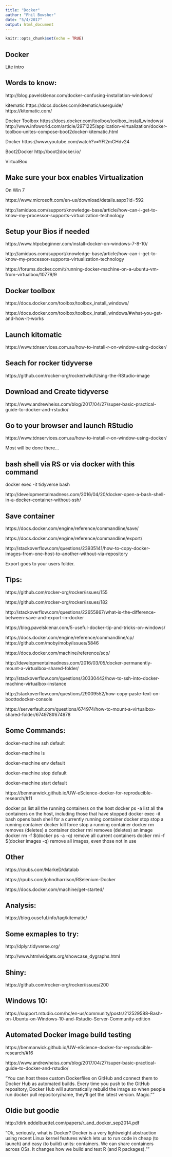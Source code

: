 ```yaml
---
title: "Docker"
author: "Phil Bowsher"
date: "5/4/2017"
output: html_document
---
```


```r
knitr::opts_chunk$set(echo = TRUE)
```

## Docker

Lite intro

## Words to know:

http://blog.pavelsklenar.com/docker-confusing-installation-windows/

kitematic
https://docs.docker.com/kitematic/userguide/
https://kitematic.com/

Docker Toolbox
https://docs.docker.com/toolbox/toolbox_install_windows/
http://www.infoworld.com/article/2971225/application-virtualization/docker-toolbox-unites-compose-boot2docker-kitematic.html

Docker
https://www.youtube.com/watch?v=YFl2mCHdv24

Boot2Docker
http://boot2docker.io/

VirtualBox

## Make sure your box enables Virtualization

On Win 7

https://www.microsoft.com/en-us/download/details.aspx?id=592

http://amiduos.com/support/knowledge-base/article/how-can-i-get-to-know-my-processor-supports-virtualization-technology

## Setup your Bios if needed

https://www.htpcbeginner.com/install-docker-on-windows-7-8-10/

http://amiduos.com/support/knowledge-base/article/how-can-i-get-to-know-my-processor-supports-virtualization-technology

https://forums.docker.com/t/running-docker-machine-on-a-ubuntu-vm-from-virtualbox/10779/9

## Docker toolbox

https://docs.docker.com/toolbox/toolbox_install_windows/

https://docs.docker.com/toolbox/toolbox_install_windows/#what-you-get-and-how-it-works

## Launch kitomatic

https://www.tdnservices.com.au/how-to-install-r-on-window-using-docker/

## Seach for rocker tidyverse

https://github.com/rocker-org/rocker/wiki/Using-the-RStudio-image

## Download and Create tidyverse

https://www.andrewheiss.com/blog/2017/04/27/super-basic-practical-guide-to-docker-and-rstudio/

## Go to your browser and launch RStudio

https://www.tdnservices.com.au/how-to-install-r-on-window-using-docker/

Most will be done there...

## bash shell via RS or via docker with this command

docker exec -it tidyverse bash

http://developmentalmadness.com/2016/04/20/docker-open-a-bash-shell-in-a-docker-container-without-ssh/

## Save container

https://docs.docker.com/engine/reference/commandline/save/

https://docs.docker.com/engine/reference/commandline/export/

http://stackoverflow.com/questions/23935141/how-to-copy-docker-images-from-one-host-to-another-without-via-repository

Export goes to your users folder.

## Tips:

https://github.com/rocker-org/rocker/issues/155

https://github.com/rocker-org/rocker/issues/182

http://stackoverflow.com/questions/22655867/what-is-the-difference-between-save-and-export-in-docker

https://blog.pavelsklenar.com/5-useful-docker-tip-and-tricks-on-windows/

https://docs.docker.com/engine/reference/commandline/cp/
https://github.com/moby/moby/issues/5846

https://docs.docker.com/machine/reference/scp/

http://developmentalmadness.com/2016/03/05/docker-permanently-mount-a-virtualbox-shared-folder/

http://stackoverflow.com/questions/30330442/how-to-ssh-into-docker-machine-virtualbox-instance

http://stackoverflow.com/questions/29009552/how-copy-paste-text-on-boottodocker-console

https://serverfault.com/questions/674974/how-to-mount-a-virtualbox-shared-folder/674978#674978

## Some Commands:

docker-machine ssh default

docker-machine ls
 
docker-machine env default
 
docker-machine stop default
  
docker-machine start default

https://benmarwick.github.io/UW-eScience-docker-for-reproducible-research/#11

docker ps	list all the running containers on the host
docker ps -a	list all the containers on the host, including those that have stopped
docker exec -it <container-id> bash	opens bash shell for a currently running container
docker stop <container-id>	stop a running container
docker kill <container-id>	force stop a running container
docker rm <container-id>	removes (deletes) a container
docker rmi <container-id>	removes (deletes) an image
docker rm -f $(docker ps -a -q)	remove all current containers
docker rmi -f $(docker images -q)	remove all images, even those not in use

## Other

https://rpubs.com/MarkeD/datalab

https://rpubs.com/johndharrison/RSelenium-Docker

https://docs.docker.com/machine/get-started/

## Analysis:

https://blog.ouseful.info/tag/kitematic/

## Some exmaples to try:

http://dplyr.tidyverse.org/

http://www.htmlwidgets.org/showcase_dygraphs.html

## Shiny:

https://github.com/rocker-org/rocker/issues/200

## Windows 10:

https://support.rstudio.com/hc/en-us/community/posts/212529588-Bash-on-Ubuntu-on-Windows-10-and-Rstudio-Server-Community-edition

## Automated Docker image build testing

https://benmarwick.github.io/UW-eScience-docker-for-reproducible-research/#16

https://www.andrewheiss.com/blog/2017/04/27/super-basic-practical-guide-to-docker-and-rstudio/

"You can host these custom Dockerfiles on GitHub and connect them to Docker Hub as automated builds. Every time you push to the GitHub repository, Docker Hub will automatically rebuild the image so when people run docker pull repository/name, they’ll get the latest version. Magic.""

## Oldie but goodie

http://dirk.eddelbuettel.com/papers/r_and_docker_sep2014.pdf

"Ok, seriously, what is Docker?
Docker is a very lightweight abstraction
using recent Linux kernel features which
lets us to run code in cheap (to launch)
and easy (to build) units: containers.
We can share containers across OSs.
It changes how we build and test R (and
R packages).""